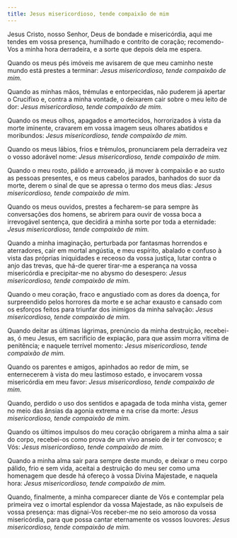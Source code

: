 ```yaml
---
title: Jesus misericordioso, tende compaixão de mim
---
```


Jesus Cristo, nosso Senhor, Deus de bondade e misericórdia, aqui me tendes em vossa presença, humilhado e contrito de coração; recomendo-Vos a minha hora derradeira, e a sorte que depois dela me espera.

Quando os meus pés imóveis me avisarem de que meu caminho neste mundo está prestes a terminar: <em>Jesus misericordioso, tende compaixão de mim.</em>

Quando as minhas mãos, trémulas e entorpecidas, não puderem já apertar o Crucifixo e, contra a minha vontade, o deixarem cair sobre o meu leito de dor: <em>Jesus misericordioso, tende compaixão de mim.</em>

Quando os meus olhos, apagados e amortecidos, horrorizados à vista da morte iminente, cravarem em vossa imagem seus olhares abatidos e moribundos: <em>Jesus misericordioso, tende compaixão de mim.</em>

Quando os meus lábios, frios e trémulos, pronunciarem pela derradeira vez o vosso adorável nome: <em>Jesus misericordioso, tende compaixão de mim.</em>

Quando o meu rosto, pálido e arroxeado, já mover à compaixão e ao susto as pessoas presentes, e os meus cabelos parados, banhados do suor da morte, derem o sinal de que se apressa o termo dos meus dias: <em>Jesus misericordioso, tende compaixão de mim.</em>

Quando os meus ouvidos, prestes a fecharem-se para sempre às conversações dos homens, se abrirem para ouvir de vossa boca a irrevogável sentença, que decidirá a minha sorte por toda a eternidade: <em>Jesus misericordioso, tende compaixão de mim.</em>

Quando a minha imaginação, perturbada por fantasmas horrendos e aterradores, cair em mortal angústia, e meu espírito, abalado e confuso à vista das próprias iniquidades e receoso da vossa justiça, lutar contra o anjo das trevas, que há-de querer tirar-me a esperança na vossa misericórdia e precipitar-me no abysmo do desespero: <em>Jesus misericordioso, tende compaixão de mim.</em>

Quando o meu coração, fraco e angustiado com as dores da doença, for surpreendido pelos horrores da morte e se achar exausto e cansado com os esforços feitos para triunfar dos inimigos da minha salvação: <em>Jesus misericordioso, tende compaixão de mim.</em>

Quando deitar as últimas lágrimas, prenúncio da minha destruição, recebei-as, ó meu Jesus, em sacrifício de expiação, para que assim morra vítima de penitência; e naquele terrível momento: <em>Jesus misericordioso, tende compaixão de mim.</em>

Quando os parentes e amigos, apinhados ao redor de mim, se enternecerem à vista do meu lastimoso estado, e invocarem vossa misericórdia em meu favor: <em>Jesus misericordioso, tende compaixão de mim.</em>

Quando, perdido o uso dos sentidos e apagada de toda minha vista, gemer no meio das ânsias da agonia extrema e na crise da morte: <em>Jesus misericordioso, tende compaixão de mim.</em>

Quando os últimos impulsos do meu coração obrigarem a minha alma a sair do corpo, recebei-os como prova de um vivo anseio de ir ter convosco; e Vós: <em>Jesus misericordioso, tende compaixão de mim.</em>

Quando a minha alma sair para sempre deste mundo, e deixar o meu corpo pálido, frio e sem vida, aceitai a destruição do meu ser como uma homenagem que desde há ofereço à vossa Divina Majestade, e naquela hora: <em>Jesus misericordioso, tende compaixão de mim.</em>

Quando, finalmente, a minha comparecer diante de Vós e contemplar pela primeira vez o imortal esplendor da vossa Majestade, as não expulseis de vossa presença: mas dignai-Vos receber-me no seio amoroso da vossa misericórdia, para que possa cantar eternamente os vossos louvores: <em>Jesus misericordioso, tende compaixão de mim.</em>
